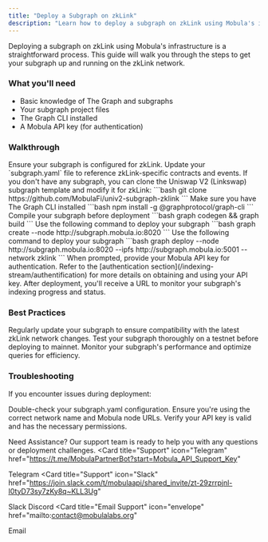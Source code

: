 ```yaml
---
title: "Deploy a Subgraph on zkLink"
description: "Learn how to deploy a subgraph on zkLink using Mobula's infrastructure for efficient blockchain data indexing and querying."
---
```


Deploying a subgraph on zkLink using Mobula's infrastructure is a straightforward process. This guide will walk you through the steps to get your subgraph up and running on the zkLink network.

### What you'll need

- Basic knowledge of The Graph and subgraphs
- Your subgraph project files
- The Graph CLI installed
- A Mobula API key (for authentication)

### Walkthrough

<Steps>
  <Step title="Prepare Your Subgraph">
    Ensure your subgraph is configured for zkLink. Update your `subgraph.yaml` file to reference zkLink-specific contracts and events. If you don't have any subgraph, you can clone the Uniswap V2 (Linkswap) subgraph template and modify it for zkLink:
```bash
git clone https://github.com/MobulaFi/univ2-subgraph-zklink
```
  </Step>
 

  <Step title="Install Dependencies">
    Make sure you have The Graph CLI installed
```bash
npm install -g @graphprotocol/graph-cli
```
  </Step>
  
  

  <Step title="Build Your Subgraph">
    Compile your subgraph before deployment
```bash
graph codegen && graph build
```
  </Step>


  <Step title="Create the Subgraph">
    Use the following command to deploy your subgraph
```bash
graph create --node http://subgraph.mobula.io:8020
```

  </Step>

  <Step title="Deploy to Mobula's zkLink Node">
    Use the following command to deploy your subgraph
```bash
graph deploy --node http://subgraph.mobula.io:8020 --ipfs http://subgraph.mobula.io:5001 --network zklink
```

  </Step>

  <Step title="Authenticate">
    When prompted, provide your Mobula API key for authentication. Refer to the [authentication section](/indexing-stream/authentification) for more details on obtaining and using your API key.
  </Step>

  <Step title="Monitor Deployment">
    After deployment, you'll receive a URL to monitor your subgraph's indexing progress and status.
  </Step>
</Steps>

### Best Practices

Regularly update your subgraph to ensure compatibility with the latest zkLink network changes.
Test your subgraph thoroughly on a testnet before deploying to mainnet.
Monitor your subgraph's performance and optimize queries for efficiency.

### Troubleshooting
If you encounter issues during deployment:

Double-check your subgraph.yaml configuration.
Ensure you're using the correct network name and Mobula node URLs.
Verify your API key is valid and has the necessary permissions.

Need Assistance?
Our support team is ready to help you with any questions or deployment challenges.
<CardGroup>
<Card
  title="Support"
  icon="Telegram"
  href="https://t.me/MobulaPartnerBot?start=Mobula_API_Support_Key"
>
  Telegram
</Card>
<Card
  title="Support"
  icon="Slack"
  href="https://join.slack.com/t/mobulaapi/shared_invite/zt-29zrrpjnl-I0tyD73sy7zKy8q~KLL3Ug"
>
  Slack
</Card>
<Card title="Support" icon="Discord" href="https://discord.gg/JVT7xKm3AD">
  Discord
</Card>
<Card
  title="Email Support"
  icon="envelope"
  href="mailto:contact@mobulalabs.org"
>
  Email
</Card>
</CardGroup>
